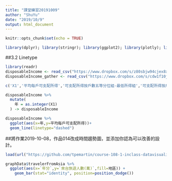 ```yaml
---
title: "課堂練習20191009"
author: "ShuYu"
date: "2019/10/9"
output: html_document
---
```


```r
knitr::opts_chunk$set(echo = TRUE)
```

```r
library(dplyr); library(stringr); library(ggplot2); library(plotly); library(lubridate); library(readr); library(tidyr); library(showtext)
```


##3.2 Linetype
```r
library(readr)
disposableIncome <- read_csv("https://www.dropbox.com/s/z80sbjw94cjex8x/disposableIncome.csv?dl=1")
disposableIncome_gather <- read_csv("https://www.dropbox.com/s/cdw1f10jow4frxb/disposableIncome_gather.csv?dl=1")
```

```r
c('X1','平均每戶可支配所得','可支配所得按戶數五等分位組-最低所得組','可支配所得按戶數五等分位組-次低所得組','可支配所得按戶數五等分位組-中間所得組','可支配所得按戶數五等分位組-次高所得組','可支配所得按戶數五等分位組-最高所得組') -> names(disposableIncome)
```


```r
disposableIncome %>%
  mutate(
    年 = as.integer(X1)
  ) -> disposableIncome

disposableIncome %>%
  ggplot(aes(x=年,y=平均每戶可支配所得))+
  geom_line(linetype="dashed")
```




##將作業2019-10-08，作品014改成時間趨勢圖，並添加你認為可以改善的設計。
```r
load(url("https://github.com/tpemartin/course-108-1-inclass-datavisualization/blob/master/%E4%BD%9C%E5%93%81%E5%B1%95%E7%A4%BA/graphData_homework2019-10-08_014.Rda?raw=true"))
```

```r
graphData$travelerFromAsia %>%
  ggplot(aes(x=`年分`,y=`來台旅遊人數(萬)`,fill=地區)) +
    geom_bar(stat="identity", position=position_dodge())
```

















